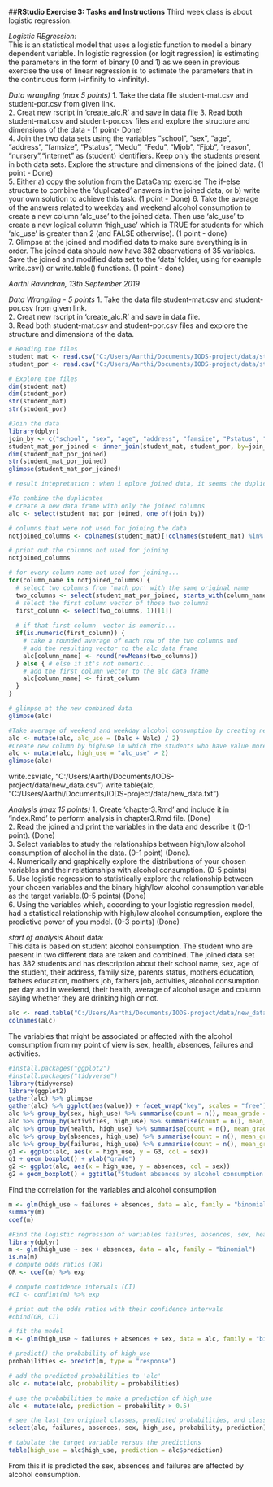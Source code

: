##**RStudio Exercise 3: Tasks and Instructions**
Third week class is about logistic regression.  

*Logistic REgression:*  
This is an statistical model that uses a logistic function to model a binary dependent variable. In logistic regression (or logit regression) is estimating the parameters in the form of binary (0 and 1) as we seen in previous exercise the use of linear regression is to estimate the parameters that in the continuous form (-infinity to +infinity).  

*Data wrangling (max 5 points)*
1. Take the data file student-mat.csv and student-por.csv from given link.  
2. Creat new rscript in 'create_alc.R' and save in data file
3. Read both student-mat.csv and student-por.csv files and explore the structure and dimensions of the data - (1 point- Done)  
4. Join the two data sets using the variables "school", "sex", "age", "address", "famsize", "Pstatus", "Medu", "Fedu", "Mjob", "Fjob", "reason", "nursery","internet" as (student) identifiers. Keep only the students present in both data sets. Explore the structure and dimensions of the joined data. (1 point - Done)  
5. Either a) copy the solution from the DataCamp exercise The if-else structure to combine the 'duplicated' answers in the joined data, or b) write your own solution to achieve this task. (1 point - Done)
6. Take the average of the answers related to weekday and weekend alcohol consumption to create a new column 'alc_use' to the joined data. Then use 'alc_use' to create a new logical column 'high_use' which is TRUE for students for which 'alc_use' is greater than 2 (and FALSE otherwise). (1 point - done)  
7. Glimpse at the joined and modified data to make sure everything is in order. The joined data should now have 382 observations of 35 variables. Save the joined and modified data set to the 'data' folder, using for example write.csv() or write.table() functions. (1 point - done)  

*Aarthi Ravindran, 13th September 2019*

*Data Wrangling - 5 points*
1. Take the data file student-mat.csv and student-por.csv from given link.  
2. Creat new rscript in 'create_alc.R' and save in data file.  
3. Read both student-mat.csv and student-por.csv files and explore the structure and dimensions of the data.  

```r
# Reading the files
student_mat <- read.csv("C:/Users/Aarthi/Documents/IODS-project/data/student-mat.csv", sep = ";", header = TRUE)
student_por <- read.csv("C:/Users/Aarthi/Documents/IODS-project/data/student-por.csv", sep = ";", header = TRUE)
```

```r
# Explore the files
dim(student_mat)
dim(student_por)
str(student_mat)
str(student_por)
```

```r
#Join the data
library(dplyr)
join_by <- c("school", "sex", "age", "address", "famsize", "Pstatus", "Medu", "Fedu", "Mjob", "Fjob", "reason", "nursery","internet")
student_mat_por_joined <- inner_join(student_mat, student_por, by=join_by)
dim(student_mat_por_joined)
str(student_mat_por_joined)
glimpse(student_mat_por_joined)

# result intepretation : when i eplore joined data, it seems the duplicates are joined as x and y cordinates, so we have to remove the duplicates
```

```r
#To combine the duplicates
# create a new data frame with only the joined columns
alc <- select(student_mat_por_joined, one_of(join_by))

# columns that were not used for joining the data
notjoined_columns <- colnames(student_mat)[!colnames(student_mat) %in% join_by]

# print out the columns not used for joining
notjoined_columns

# for every column name not used for joining...
for(column_name in notjoined_columns) {
  # select two columns from 'math_por' with the same original name
  two_columns <- select(student_mat_por_joined, starts_with(column_name))
  # select the first column vector of those two columns
  first_column <- select(two_columns, 1)[[1]]
  
  # if that first column  vector is numeric...
  if(is.numeric(first_column)) {
    # take a rounded average of each row of the two columns and
    # add the resulting vector to the alc data frame
    alc[column_name] <- round(rowMeans(two_columns))
  } else { # else if it's not numeric...
    # add the first column vector to the alc data frame
    alc[column_name] <- first_column
  }
}

# glimpse at the new combined data
glimpse(alc)
```

```r
#Take average of weekend and weekday alcohol consumption by creating new column in the data
alc <- mutate(alc, alc_use = (Dalc + Walc) / 2)
#Create new column by highuse in which the students who have value more than 2 is TRUE
alc <- mutate(alc, high_use = "alc_use" > 2)
glimpse(alc)
```

write.csv(alc, "C:/Users/Aarthi/Documents/IODS-project/data/new_data.csv")
write.table(alc, "C:/Users/Aarthi/Documents/IODS-project/data/new_data.txt")

*Analysis (max 15 points)*
1. Create 'chapter3.Rmd' and include it in 'index.Rmd' to perform analysis in chapter3.Rmd file. (Done)  
2. Read the joined and print the variables in the data and describe it (0-1 point). (Done)  
3. Select variables to study the relationships between high/low alcohol consumption of alcohol in the data. (0-1 point) (Done).  
4. Numerically and graphically explore the distributions of your chosen variables and their relationships with alcohol consumption. (0-5 points)  
5. Use logistic regression to statistically explore the relationship between your chosen variables and the binary high/low alcohol consumption variable as the target variable.(0-5 points) (Done)  
6. Using the variables which, according to your logistic regression model, had a statistical relationship with high/low alcohol consumption, explore the predictive power of you model. (0-3 points) (Done)

*start of analysis*
About data:  
This data is based on student alcohol consumption. The student who are present in two different data are taken and combined. The joined data set has 382 students and has description about their school name, sex, age of the student, their address, family size, parents status, mothers education, fathers education, mothers job, fathers job, activities, alcohol consumption per day and in weekend, their health, average of alcohol usage and column saying whether they are drinking high or not.  
```r
alc <- read.table("C:/Users/Aarthi/Documents/IODS-project/data/new_data.txt", sep = " ")
colnames(alc)
```
The variables that might be associated or affected with the alcohol consumption from my point of view is sex, health, absences, failures and activities. 
```r
#install.packages("ggplot2")
#install.packages("tidyverse")
library(tidyverse)
library(ggplot2)
gather(alc) %>% glimpse
gather(alc) %>% ggplot(aes(value)) + facet_wrap("key", scales = "free") + geom_bar()
alc %>% group_by(sex, high_use) %>% summarise(count = n(), mean_grade = mean(G3))
alc %>% group_by(activities, high_use) %>% summarise(count = n(), mean_grade = mean(G3))
alc %>% group_by(health, high_use) %>% summarise(count = n(), mean_grade = mean(G3))
alc %>% group_by(absences, high_use) %>% summarise(count = n(), mean_grade = mean(G3))
alc %>% group_by(failures, high_use) %>% summarise(count = n(), mean_grade = mean(G3))
g1 <- ggplot(alc, aes(x = high_use, y = G3, col = sex))
g1 + geom_boxplot() + ylab("grade")
g2 <- ggplot(alc, aes(x = high_use, y = absences, col = sex))
g2 + geom_boxplot() + ggtitle("Student absences by alcohol consumption and sex")
```

Find the correlation for the variables and alcohol consumption
```r
m <- glm(high_use ~ failures + absences, data = alc, family = "binomial")
summary(m)
coef(m)
```


```r
#Find the logistic regression of variables failures, absences, sex, health, activities
library(dplyr)
m <- glm(high_use ~ sex + absences, data = alc, family = "binomial")
is.na(m)
# compute odds ratios (OR)
OR <- coef(m) %>% exp

# compute confidence intervals (CI)
#CI <- confint(m) %>% exp

# print out the odds ratios with their confidence intervals
#cbind(OR, CI)
```

```r
# fit the model
m <- glm(high_use ~ failures + absences + sex, data = alc, family = "binomial")

# predict() the probability of high_use
probabilities <- predict(m, type = "response")

# add the predicted probabilities to 'alc'
alc <- mutate(alc, probability = probabilities)

# use the probabilities to make a prediction of high_use
alc <- mutate(alc, prediction = probability > 0.5)

# see the last ten original classes, predicted probabilities, and class predictions
select(alc, failures, absences, sex, high_use, probability, prediction) %>% tail(10)

# tabulate the target variable versus the predictions
table(high_use = alc$high_use, prediction = alc$prediction)

```

From this it is predicted the sex, absences and failures are affected by alcohol consumption.